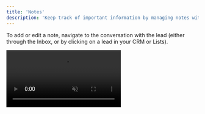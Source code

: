 ```yaml
---
title: 'Notes'
description: 'Keep track of important information by managing notes within conversations.'
---
```


To add or edit a note, navigate to the conversation with the lead (either through the Inbox, or by clicking on a lead in your CRM or Lists).

<video autoplay muted loop playsinline className="w-full aspect-video" src="/videos/guides_edit_notes.mp4" />
In the sidebar, simply type any note you want directly into the notes box. It will auto-save as you type, so you can move extremely quickly.